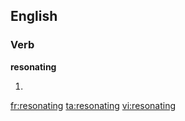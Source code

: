 ==English==

===Verb===
'''resonating'''

# {{present participle of|[[resonate]]}}

[[fr:resonating]]
[[ta:resonating]]
[[vi:resonating]]